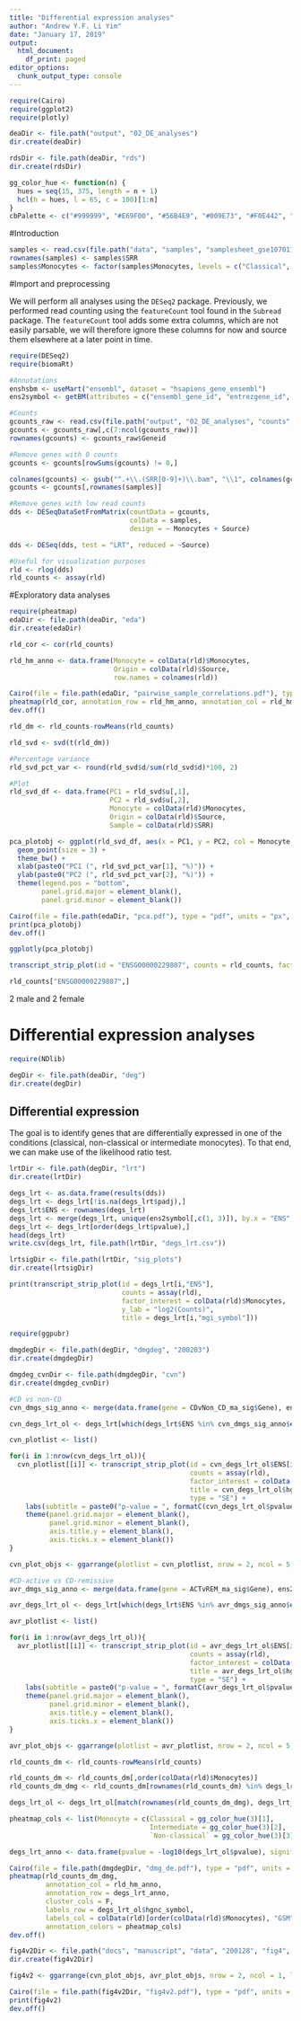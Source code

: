 ```yaml
---
title: "Differential expression analyses"
author: "Andrew Y.F. Li Yim"
date: "January 17, 2019"
output:
  html_document:
    df_print: paged
editor_options:
  chunk_output_type: console
---
```


```r
require(Cairo)
require(ggplot2)
require(plotly)

deaDir <- file.path("output", "02_DE_analyses")
dir.create(deaDir)

rdsDir <- file.path(deaDir, "rds")
dir.create(rdsDir)

gg_color_hue <- function(n) {
  hues = seq(15, 375, length = n + 1)
  hcl(h = hues, l = 65, c = 100)[1:n]
}
cbPalette <- c("#999999", "#E69F00", "#56B4E9", "#009E73", "#F0E442", "#0072B2", "#D55E00", "#CC79A7")
```

#Introduction

```r
samples <- read.csv(file.path("data", "samples", "samplesheet_gse107011_PRJ0000002_CDMON_v1.csv"), stringsAsFactors = F)
rownames(samples) <- samples$SRR
samples$Monocytes <- factor(samples$Monocytes, levels = c("Classical", "Intermediate", "Non-classical"))
```

#Import and preprocessing

We will perform all analyses using the `DESeq2` package. Previously, we performed read counting using the `featureCount` tool found in the `Subread` package. The `featureCount` tool adds some extra columns, which are not easily parsable, we will therefore ignore these columns for now and source them elsewhere at a later point in time.

```r
require(DESeq2)
require(biomaRt)

#Annotations
enshsbm <- useMart("ensembl", dataset = "hsapiens_gene_ensembl")
ens2symbol <- getBM(attributes = c("ensembl_gene_id", "entrezgene_id", "hgnc_symbol"), mart = enshsbm)

#Counts
gcounts_raw <- read.csv(file.path("output", "02_DE_analyses", "counts", "GRCh37", "counts.txt"), sep = "\t", skip = 1)
gcounts <- gcounts_raw[,c(7:ncol(gcounts_raw))]
rownames(gcounts) <- gcounts_raw$Geneid

#Remove genes with 0 counts
gcounts <- gcounts[rowSums(gcounts) != 0,]

colnames(gcounts) <- gsub("^.+\\.(SRR[0-9]+)\\.bam", "\\1", colnames(gcounts))
gcounts <- gcounts[,rownames(samples)]

#Remove genes with low read counts
dds <- DESeqDataSetFromMatrix(countData = gcounts,
                              colData = samples,
                              design = ~ Monocytes + Source)

dds <- DESeq(dds, test = "LRT", reduced = ~Source)

#Useful for visualization purposes
rld <- rlog(dds)
rld_counts <- assay(rld)
```

#Exploratory data analyses

```r
require(pheatmap)
edaDir <- file.path(deaDir, "eda")
dir.create(edaDir)

rld_cor <- cor(rld_counts)

rld_hm_anno <- data.frame(Monocyte = colData(rld)$Monocytes,
                          Origin = colData(rld)$Source, 
                          row.names = colnames(rld))

Cairo(file = file.path(edaDir, "pairwise_sample_correlations.pdf"), type = "pdf", units = "px", width = 1200, height = 1000, dpi = 90, bg = "white")
pheatmap(rld_cor, annotation_row = rld_hm_anno, annotation_col = rld_hm_anno)
dev.off()
```

```r
rld_dm <- rld_counts-rowMeans(rld_counts)

rld_svd <- svd(t(rld_dm))

#Percentage variance
rld_svd_pct_var <- round(rld_svd$d/sum(rld_svd$d)*100, 2)

#Plot
rld_svd_df <- data.frame(PC1 = rld_svd$u[,1],
                         PC2 = rld_svd$u[,2],
                         Monocyte = colData(rld)$Monocytes,
                         Origin = colData(rld)$Source,
                         Sample = colData(rld)$SRR)

pca_plotobj <- ggplot(rld_svd_df, aes(x = PC1, y = PC2, col = Monocyte, shape = Origin, label = Sample)) +
  geom_point(size = 3) +
  theme_bw() +
  xlab(paste0("PC1 (", rld_svd_pct_var[1], "%)")) +
  ylab(paste0("PC2 (", rld_svd_pct_var[2], "%)")) +
  theme(legend.pos = "bottom",
        panel.grid.major = element_blank(),
        panel.grid.minor = element_blank())

Cairo(file = file.path(edaDir, "pca.pdf"), type = "pdf", units = "px", width = 1000, height = 1000, dpi = 90, bg = "white")
print(pca_plotobj)
dev.off()

ggplotly(pca_plotobj)
```

```r
transcript_strip_plot(id = "ENSG00000229807", counts = rld_counts, factor_interest = colData(rld)$Source)

rld_counts["ENSG00000229807",]
```

2 male and 2 female

# Differential expression analyses

```r
require(NDlib)

degDir <- file.path(deaDir, "deg")
dir.create(degDir)
```

## Differential expression

The goal is to identify genes that are differentially expressed in one of the conditions (classical, non-classical or intermediate monocytes). To that end, we can make use of the likelihood ratio test.

```r
lrtDir <- file.path(degDir, "lrt")
dir.create(lrtDir)

degs_lrt <- as.data.frame(results(dds))
degs_lrt <- degs_lrt[!is.na(degs_lrt$padj),]
degs_lrt$ENS <- rownames(degs_lrt)
degs_lrt <- merge(degs_lrt, unique(ens2symbol[,c(1, 3)]), by.x = "ENS", by.y = "ensembl_gene_id", all.x = T, all.y = F)
degs_lrt <- degs_lrt[order(degs_lrt$pvalue),]
head(degs_lrt)
write.csv(degs_lrt, file.path(lrtDir, "degs_lrt.csv"))

lrtsigDir <- file.path(lrtDir, "sig_plots")
dir.create(lrtsigDir)

print(transcript_strip_plot(id = degs_lrt[i,"ENS"],
                            counts = assay(rld),
                            factor_interest = colData(rld)$Monocytes,
                            y_lab = "log2(Counts)",
                            title = degs_lrt[i,"mgi_symbol"]))
```

```r
require(ggpubr)

dmgdegDir <- file.path(degDir, "dmgdeg", "200203")
dir.create(dmgdegDir)

dmgdeg_cvnDir <- file.path(dmgdegDir, "cvn")
dir.create(dmgdeg_cvnDir)

#CD vs non-CD
cvn_dmgs_sig_anno <- merge(data.frame(gene = CDvNon_CD_ma_sig$Gene), ens2symbol, by.x = "gene", by.y = "hgnc_symbol")

cvn_degs_lrt_ol <- degs_lrt[which(degs_lrt$ENS %in% cvn_dmgs_sig_anno$ensembl_gene_id),]

cvn_plotlist <- list()

for(i in 1:nrow(cvn_degs_lrt_ol)){
  cvn_plotlist[[i]] <- transcript_strip_plot(id = cvn_degs_lrt_ol$ENS[i],
                                             counts = assay(rld),
                                             factor_interest = colData(rld)$Monocytes,
                                             title = cvn_degs_lrt_ol$hgnc_symbol[i], 
                                             type = "SE") +
    labs(subtitle = paste0("p-value = ", formatC(cvn_degs_lrt_ol$pvalue[i], format = "e", digits = 2))) +
    theme(panel.grid.major = element_blank(),
          panel.grid.minor = element_blank(),
          axis.title.y = element_blank(),
          axis.ticks.x = element_blank())
}

cvn_plot_objs <- ggarrange(plotlist = cvn_plotlist, nrow = 2, ncol = 5, align = "hv", common.legend = T, legend = "none")

#CD-active vs CD-remissive
avr_dmgs_sig_anno <- merge(data.frame(gene = ACTvREM_ma_sig$Gene), ens2symbol, by.x = "gene", by.y = "hgnc_symbol")

avr_degs_lrt_ol <- degs_lrt[which(degs_lrt$ENS %in% avr_dmgs_sig_anno$ensembl_gene_id),]

avr_plotlist <- list()

for(i in 1:nrow(avr_degs_lrt_ol)){
  avr_plotlist[[i]] <- transcript_strip_plot(id = avr_degs_lrt_ol$ENS[i],
                                             counts = assay(rld),
                                             factor_interest = colData(rld)$Monocytes,
                                             title = avr_degs_lrt_ol$hgnc_symbol[i], 
                                             type = "SE") +
    labs(subtitle = paste0("p-value = ", formatC(avr_degs_lrt_ol$pvalue[i], format = "e", digits = 2))) +
    theme(panel.grid.major = element_blank(),
          panel.grid.minor = element_blank(),
          axis.title.y = element_blank(),
          axis.ticks.x = element_blank())
}

avr_plot_objs <- ggarrange(plotlist = avr_plotlist, nrow = 2, ncol = 5, align = "hv", common.legend = T, legend = "none")
```

```r
rld_counts_dm <- rld_counts-rowMeans(rld_counts)

rld_counts_dm <- rld_counts_dm[,order(colData(rld)$Monocytes)]
rld_counts_dm_dmg <- rld_counts_dm[rownames(rld_counts_dm) %in% degs_lrt_ol$ENS,]

degs_lrt_ol <- degs_lrt_ol[match(rownames(rld_counts_dm_dmg), degs_lrt_ol$ENS),]

pheatmap_cols <- list(Monocyte = c(Classical = gg_color_hue(3)[1],
                                   Intermediate = gg_color_hue(3)[2],
                                   `Non-classical` = gg_color_hue(3)[3]))

degs_lrt_anno <- data.frame(pvalue = -log10(degs_lrt_ol$pvalue), significant = (degs_lrt_ol$pvalue<0.05)*1, row.names = degs_lrt_ol$ENS)

Cairo(file = file.path(dmgdegDir, "dmg_de.pdf"), type = "pdf", units = "px", width = 800, height = 600, dpi = 90, bg = "white")
pheatmap(rld_counts_dm_dmg, 
         annotation_col = rld_hm_anno, 
         annotation_row = degs_lrt_anno,
         cluster_cols = F, 
         labels_row = degs_lrt_ol$hgnc_symbol, 
         labels_col = colData(rld)[order(colData(rld)$Monocytes), "GSM"],
         annotation_colors = pheatmap_cols)
dev.off()

```

```r
fig4v2Dir <- file.path("docs", "manuscript", "data", "200128", "fig4", "v2")
dir.create(fig4v2Dir)

fig4v2 <- ggarrange(cvn_plot_objs, avr_plot_objs, nrow = 2, ncol = 1, labels = c("a)", "b)"))

Cairo(file = file.path(fig4v2Dir, "fig4v2.pdf"), type = "pdf", units = "px", width = 1200, height = 1200, dpi = 90, bg = "white")
print(fig4v2)
dev.off()
```

